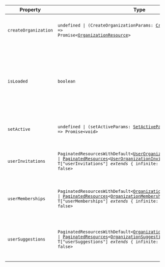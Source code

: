 | Property                                             | Type                                                                                                                                                                                                                                                                                                                                                                          | Description                                                                                                                                                             |
| ---------------------------------------------------- | ----------------------------------------------------------------------------------------------------------------------------------------------------------------------------------------------------------------------------------------------------------------------------------------------------------------------------------------------------------------------------- | ----------------------------------------------------------------------------------------------------------------------------------------------------------------------- |
| <a id="createorganization"></a> `createOrganization` | <code>undefined \| (CreateOrganizationParams: [CreateOrganizationParams](#create-organization-params)) => Promise\<[OrganizationResource](/docs/reference/javascript/organization)\></code>                                                                                                                                                                                   | A function that returns a `Promise` which resolves to the newly created `Organization`.                                                                                 |
| <a id="isloaded"></a> `isLoaded`                     | `boolean`                                                                                                                                                                                                                                                                                                                                                                     | A boolean that indicates whether Clerk has completed initialization and there is an authenticated user. Initially `false`, becomes `true` once Clerk loads with a user. |
| <a id="setactive"></a> `setActive`                   | <code>undefined \| (setActiveParams: [SetActiveParams](/docs/reference/javascript/types/set-active-params)) => Promise\<void\></code>                                                                                                                                                                                                                                         | A function that sets the active session and/or organization.                                                                                                            |
| <a id="userinvitations"></a> `userInvitations`       | <code>PaginatedResourcesWithDefault\<[UserOrganizationInvitationResource](/docs/reference/javascript/types/user-organization-invitation)\> \| [PaginatedResources](#paginated-resources)\<[UserOrganizationInvitationResource](/docs/reference/javascript/types/user-organization-invitation), T\["userInvitations"\] _extends_ \{ infinite: true; \} ? true : false\></code> | Returns `PaginatedResources` which includes a list of the user's organization invitations.                                                                              |
| <a id="usermemberships"></a> `userMemberships`       | <code>PaginatedResourcesWithDefault\<[OrganizationMembershipResource](/docs/reference/javascript/types/organization-membership)\> \| [PaginatedResources](#paginated-resources)\<[OrganizationMembershipResource](/docs/reference/javascript/types/organization-membership), T\["userMemberships"\] _extends_ \{ infinite: true; \} ? true : false\></code>                   | Returns `PaginatedResources` which includes a list of the user's organization memberships.                                                                              |
| <a id="usersuggestions"></a> `userSuggestions`       | <code>PaginatedResourcesWithDefault\<[OrganizationSuggestionResource](/docs/reference/javascript/types/organization-suggestion)\> \| [PaginatedResources](#paginated-resources)\<[OrganizationSuggestionResource](/docs/reference/javascript/types/organization-suggestion), T\["userSuggestions"\] _extends_ \{ infinite: true; \} ? true : false\></code>                   | Returns `PaginatedResources` which includes a list of suggestions for organizations that the user can join.                                                             |
